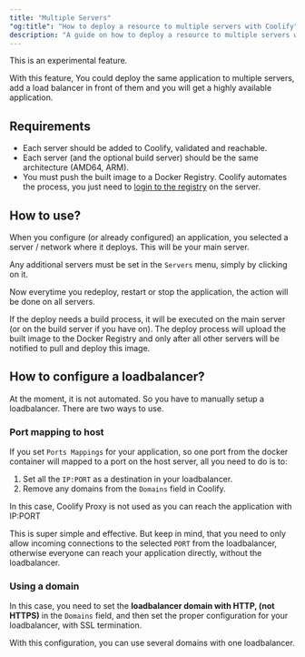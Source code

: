 ```yaml
---
title: "Multiple Servers"
"og:title": "How to deploy a resource to multiple servers with Coolify"
description: "A guide on how to deploy a resource to multiple servers with Coolify"
---
```


This is an experimental feature.

With this feature, You could deploy the same application to multiple servers, add a load balancer in front of them and you will get a highly available application.

## Requirements

- Each server should be added to Coolify, validated and reachable.
- Each server (and the optional build server) should be the same architecture (AMD64, ARM).
- You must push the built image to a Docker Registry. Coolify automates the process, you just need to [login to the registry](/knowledge-base/docker/registry#docker-credentials) on the server.

## How to use?

When you configure (or already configured) an application, you selected a server / network where it deploys. This will be your main server.

Any additional servers must be set in the `Servers` menu, simply by clicking on it.

Now everytime you redeploy, restart or stop the application, the action will be done on all servers.

If the deploy needs a build process, it will be executed on the main server (or on the build server if you have on). The deploy process will upload the built image to the Docker Registry and only after all other servers will be notified to pull and deploy this image.

## How to configure a loadbalancer?

At the moment, it is not automated. So you have to manually setup a loadbalancer. There are two ways to use.

### Port mapping to host

If you set `Ports Mappings` for your application, so one port from the docker container will mapped to a port on the host server, all you need to do is to:

1. Set all the `IP:PORT` as a destination in your loadbalancer.
2. Remove any domains from the `Domains` field in Coolify.

In this case, Coolify Proxy is not used as you can reach the application with IP:PORT


  This is super simple and effective. But keep in mind, that you need to only
  allow incoming connections to the selected `PORT` from the loadbalancer,
  otherwise everyone can reach your application directly, without the
  loadbalancer.


### Using a domain

In this case, you need to set the **loadbalancer domain with HTTP, (not HTTPS)** in the `Domains` field, and then set the proper configuration for your loadbalancer, with SSL termination.

With this configuration, you can use several domains with one loadbalancer.
